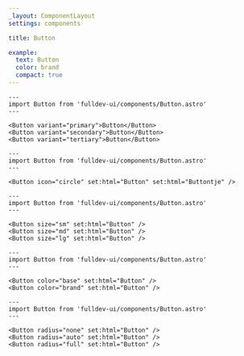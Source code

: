 ```yaml
---
_layout: ComponentLayout
settings: components

title: Button

example:
  text: Button
  color: brand
  compact: true
---
```


```astro live
---
import Button from 'fulldev-ui/components/Button.astro'
---

<Button variant="primary">Button</Button>
<Button variant="secondary">Button</Button>
<Button variant="tertiary">Button</Button>
```

```astro live
---
import Button from 'fulldev-ui/components/Button.astro'
---

<Button icon="circle" set:html="Button" set:html="Buttontje" />
```

```astro live
---
import Button from 'fulldev-ui/components/Button.astro'
---

<Button size="sm" set:html="Button" />
<Button size="md" set:html="Button" />
<Button size="lg" set:html="Button" />
```

```astro live
---
import Button from 'fulldev-ui/components/Button.astro'
---

<Button color="base" set:html="Button" />
<Button color="brand" set:html="Button" />
```

```astro live
---
import Button from 'fulldev-ui/components/Button.astro'
---

<Button radius="none" set:html="Button" />
<Button radius="auto" set:html="Button" />
<Button radius="full" set:html="Button" />
```
